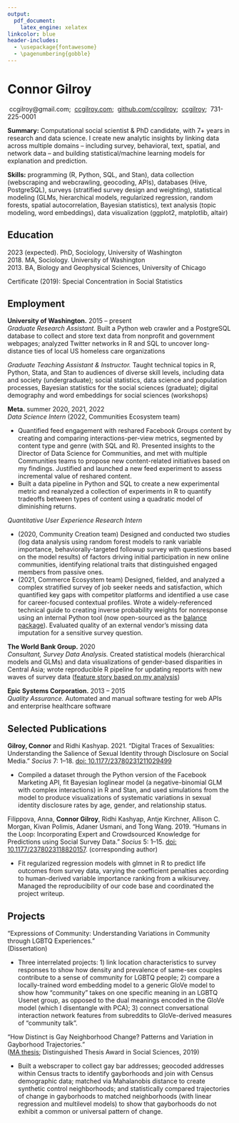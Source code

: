 ```yaml
---
output: 
  pdf_document:
    latex_engine: xelatex
linkcolor: blue
header-includes:
  - \usepackage{fontawesome}
  - \pagenumbering{gobble}
---
```


# Connor Gilroy\vspace{-6pt}

\faEnvelope\ ccgilroy@gmail.com;
\faGlobe\ [ccgilroy.com](https://ccgilroy.com);
\faGithub\ [github.com/ccgilroy](https://github.com/ccgilroy);
\faLinkedin\ [ccgilroy](https://www.linkedin.com/in/ccgilroy/);
\faPhone\ 731-225-0001

**Summary:** Computational social scientist & PhD candidate, with 7+ years in research and data science. I create new analytic insights by linking data across multiple domains -- including survey, behavioral, text, spatial, and network data -- and building statistical/machine learning models for explanation and prediction.

**Skills:** programming (R, Python, SQL, and Stan), data collection (webscraping and webcrawling, geocoding, APIs), databases (Hive, PostgreSQL), surveys (stratified survey design and weighting), statistical modeling (GLMs, hierarchical models, regularized regression, random forests, spatial autocorrelation, Bayesian statistics), text analysis (topic modeling, word embeddings), data visualization (ggplot2, matplotlib, altair)\vspace{-6pt}

## Education\vspace{-6pt}

2023 (expected). PhD, Sociology, University of Washington  
2018. MA, Sociology. University of Washington  
2013. BA, Biology and Geophysical Sciences,  University of Chicago

Certificate (2019): Special Concentration in Social Statistics\vspace{-6pt}

## Employment\vspace{-6pt}

**University of Washington.** 2015 -- present  
*Graduate Research Assistant.* Built a Python web crawler and a PostgreSQL database to collect and store text data from nonprofit and government webpages; analyzed Twitter networks in R and SQL to uncover long-distance ties of local US homeless care organizations

*Graduate Teaching Assistant & Instructor.* Taught technical topics in R, Python, Stata, and Stan to audiences of diverse skill levels, including data and society (undergraduate); social statistics, data science and population processes, Bayesian statistics for the social sciences (graduate); digital demography and word embeddings for social sciences (workshops)    

**Meta.** summer 2020, 2021, 2022  
*Data Science Intern* (2022, Communities Ecosystem team)\vspace{-12pt}  

- Quantified feed engagement with reshared Facebook Groups content by creating and comparing interactions-per-view metrics, segmented by content type and genre (with SQL and R). Presented insights to the Director of Data Science for Communities, and met with multiple Communities teams to propose new content-related initiatives based on my findings. Justified and launched a new feed experiment to assess incremental value of reshared content.
- Built a data pipeline in Python and SQL to create a new experimental metric and reanalyzed a collection of experiments in R to quantify tradeoffs between types of content using a quadratic model of diminishing returns.\vspace{-6pt}

*Quantitative User Experience Research Intern*\vspace{-12pt}  

- (2020, Community Creation team) Designed and conducted two studies (log data analysis using random forest models to rank variable importance, behaviorally-targeted followup survey with questions based on the model results) of factors driving initial participation in new online communities, identifying relational traits that distinguished engaged members from passive ones.
- (2021, Commerce Ecosystem team) Designed, fielded, and analyzed a complex stratified survey of job seeker needs and satisfaction, which quantified key gaps with competitor platforms and identified a use case for career-focused contextual profiles. Wrote a widely-referenced technical guide to creating inverse probability weights for nonresponse using an internal Python tool (now open-sourced as the [balance package](https://github.com/facebookresearch/balance)). Evaluated quality of an external vendor's missing data imputation for a sensitive survey question.  

**The World Bank Group.** 2020  
*Consultant, Survey Data Analysis.* Created statistical models (hierarchical models and GLMs) and data visualizations of gender-based disparities in Central Asia; wrote reproducible R pipeline for updating reports with new waves of survey data ([feature story based on my analysis](https://www.worldbank.org/en/news/feature/2021/03/08/women-must-play-a-central-role-in-uzbekistans-recovery-from-the-pandemic))

**Epic Systems Corporation.** 2013 -- 2015  
*Quality Assurance.* Automated and manual software testing for web APIs and enterprise healthcare software\vspace{-6pt}

## Selected Publications\vspace{-6pt}

**Gilroy, Connor** and Ridhi Kashyap. 2021. "Digital Traces of Sexualities: Understanding the Salience of Sexual Identity through Disclosure on Social Media." *Socius* 7: 1--18. [doi: 10.1177/23780231211029499](https://doi.org/10.1177/23780231211029499)\vspace{-12pt}

- Compiled a dataset through the Python version of the Facebook Marketing API, fit Bayesian loglinear model (a negative-binomial GLM with complex interactions) in R and Stan, and used simulations from the model to produce visualizations of systematic variations in sexual identity disclosure rates by age, gender, and relationship status.

Filippova, Anna, **Connor Gilroy**, Ridhi Kashyap, Antje Kirchner, Allison C. Morgan, Kivan Polimis, Adaner Usmani, and Tong Wang. 2019. "Humans in the Loop: Incorporating Expert and Crowdsourced Knowledge for Predictions using Social Survey Data." *Socius* 5: 1--15. [doi: 10.1177/2378023118820157](https://doi.org/10.1177/2378023118820157). (corresponding author)\vspace{-12pt}

- Fit regularized regression models with glmnet in R to predict life outcomes from survey data, varying the coefficient penalties according to human-derived variable importance ranking from a wikisurvey. Managed the reproducibility of our code base and coordinated the project writeup.

## Projects\vspace{-6pt}

"Expressions of Community: Understanding Variations in Community through LGBTQ Experiences."  
(Dissertation)\vspace{-12pt}

- Three interrelated projects: 1) link location characteristics to survey responses to show how density and prevalence of same-sex couples contribute to a sense of community for LGBTQ people; 2) compare a locally-trained word embedding model to a generic GloVe model to show how "community" takes on one specific meaning in an LGBTQ Usenet group, as opposed to the dual meanings encoded in the GloVe model (which I disentangle with PCA); 3) connect conversational interaction network features from subreddits to GloVe-derived measures of "community talk".

"How Distinct is Gay Neighborhood Change? Patterns and Variation in Gayborhood Trajectories."  
([MA thesis](https://digital.lib.washington.edu/researchworks/handle/1773/42543); Distinguished Thesis Award in Social Sciences, 2019)\vspace{-12pt}

- Built a webscraper to collect gay bar addresses; geocoded addresses within Census tracts to identify gayborhoods and join with Census demographic data; matched via Mahalanobis distance to create synthetic control neighborhoods; and statistically compared trajectories of change in gayborhoods to matched neighborhoods (with linear regression and multilevel models) to show that gayborhoods do not exhibit a common or universal pattern of change.


